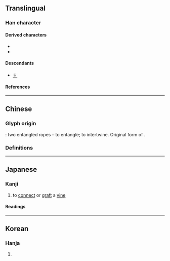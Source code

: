 {{also|니}}
{{character info}}
==Translingual==

===Han character===
{{Han char|rn=2|rad=丨|as=01|sn=2|four=22700|canj=VL,XXVL|ids=⿰𠄌丨}}

====Derived characters====
* {{l|mul|[[𫡅]], [[叫]], [[𢀙]], [[𢒾]], [[㧃]], [[𤜟]], [[朻]], [[㸨]], [[㺩]], [[𥘊]], [[𥃧]], [[糾]]([[纠]]), [[舏]], [[虯]], [[觓]], [[訆]], [[赳]], [[𧾻]], [[䡂]], [[䤛]], [[𧆢]], [[𧆮]], [[𢒥]], [[鼼]]}}
* {{l|mul|[[丱]], [[𠚨]], [[𠠳]], [[収]], [[𪜡]], [[𬻲]], [[收]], [[𭍼]], [[𠁫]], [[𭔬]], [[𠨞]], [[𪓓]], [[㔿]], [[𦫶]], [[𬔅]], [[㽱]], [[嘂]], [[虛]], [[𥳁]]}}

====Descendants====
* [[ㄐ]]

====References====
{{Han ref|kx=0078.210|dkj=00068|hdz=10049.020|uh=4E29}}

----

==Chinese==

===Glyph origin===
{{Han etyl}}
{{liushu|p}}: two entangled ropes – to entangle; to intertwine. Original form of {{zh-l|*糾}}.

===Definitions===
{{zh-see|糾|v}}

----

==Japanese==

===Kanji===
{{ja-kanji|grade=uc|rs=丨01}}

# to [[connect]] or [[graft]] a [[vine]]

====Readings====
{{ja-readings
|goon=く, ぎょう<げう
|kanon=きゅう<きう, きょう<けう
|kun=まつ-わる<まつ-はる
}}

----

==Korean==

===Hanja===
{{ko-hanja|hangeul=구|rv=gu|mr=ku}}

# {{rfdef|ko|sort=丨01}}
